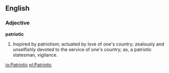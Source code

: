 ==English==

===Adjective===

'''patriotic'''

#Inspired by patriotism; actuated by love of one's country; zealously and unselfishly devoted to the service of one's country; as, a patriotic statesman, vigilance.

[[io:Patriotic]]
[[pl:Patriotic]]